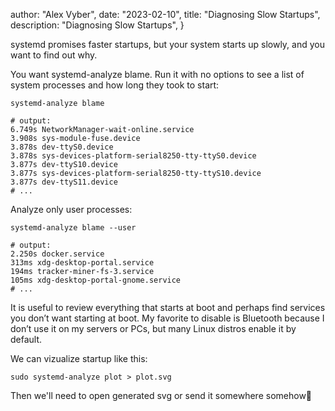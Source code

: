 


  author: "Alex Vyber",
  date: "2023-02-10",
  title: "Diagnosing Slow Startups",
  description: "Diagnosing Slow Startups",
}


systemd promises faster startups, but your system starts up slowly, and you want to find out why.

You want systemd-analyze blame. Run it with no options to see a list of system processes and how long they took to
start:

```shell
systemd-analyze blame

# output:
6.749s NetworkManager-wait-online.service
3.908s sys-module-fuse.device
3.878s dev-ttyS0.device
3.878s sys-devices-platform-serial8250-tty-ttyS0.device
3.877s dev-ttyS10.device
3.877s sys-devices-platform-serial8250-tty-ttyS10.device
3.877s dev-ttyS11.device
# ...
```

Analyze only user processes:

```shell
systemd-analyze blame --user

# output:
2.250s docker.service
313ms xdg-desktop-portal.service
194ms tracker-miner-fs-3.service
105ms xdg-desktop-portal-gnome.service
# ...
```

It is useful to review everything that starts at boot and perhaps find services you don’t want starting at boot. My
favorite to disable is Bluetooth because I don’t use it on my servers or PCs, but many Linux distros enable it by
default.

We can vizualize startup like this:

```shell
sudo systemd-analyze plot > plot.svg
```

Then we'll need to open generated svg or send it somewhere somehow🙂

<Image src={image} alt="" className="shadow-lg" />
